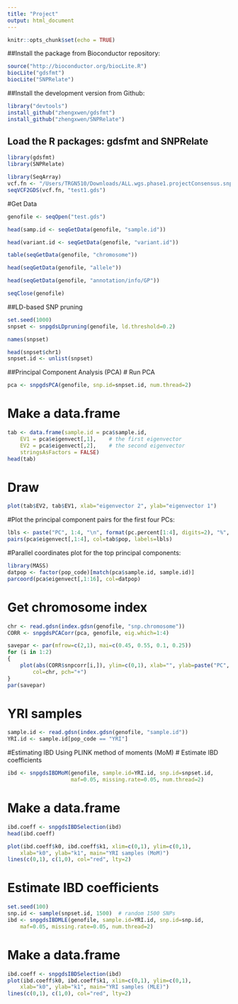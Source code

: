 ```yaml
---
title: "Project"
output: html_document
---
```


```r
knitr::opts_chunk$set(echo = TRUE)
```

##Install the package from Bioconductor repository:
```r
source("http://bioconductor.org/biocLite.R")
biocLite("gdsfmt")
biocLite("SNPRelate")
```

##Install the development version from Github:
```r
library("devtools")
install_github("zhengxwen/gdsfmt")
install_github("zhengxwen/SNPRelate")
```

## Load the R packages: gdsfmt and SNPRelate
```r
library(gdsfmt)
library(SNPRelate)
```

```r
library(SeqArray)
vcf.fn <- "/Users/TRGN510/Downloads/ALL.wgs.phase1.projectConsensus.snps.sites.vcf.gz"
seqVCF2GDS(vcf.fn, "test1.gds")
```

#Get Data
```r
genofile <- seqOpen("test.gds")
```

```r
head(samp.id <- seqGetData(genofile, "sample.id"))
```

```r
head(variant.id <- seqGetData(genofile, "variant.id"))
```

```r
table(seqGetData(genofile, "chromosome"))
```

```r
head(seqGetData(genofile, "allele"))
```

```r
head(seqGetData(genofile, "annotation/info/GP"))
```

```r
seqClose(genofile)
```

##LD-based SNP pruning
```r
set.seed(1000)
snpset <- snpgdsLDpruning(genofile, ld.threshold=0.2)
```

```r
names(snpset)
```

```r
head(snpset$chr1)
snpset.id <- unlist(snpset)
```

##Principal Component Analysis (PCA)
# Run PCA
```r
pca <- snpgdsPCA(genofile, snp.id=snpset.id, num.thread=2)
```

# Make a data.frame
```r
tab <- data.frame(sample.id = pca$sample.id,
    EV1 = pca$eigenvect[,1],    # the first eigenvector
    EV2 = pca$eigenvect[,2],    # the second eigenvector
    stringsAsFactors = FALSE)
head(tab)
```

# Draw
```r
plot(tab$EV2, tab$EV1, xlab="eigenvector 2", ylab="eigenvector 1")
```

#Plot the principal component pairs for the first four PCs:
```r
lbls <- paste("PC", 1:4, "\n", format(pc.percent[1:4], digits=2), "%", sep="")
pairs(pca$eigenvect[,1:4], col=tab$pop, labels=lbls)
```


#Parallel coordinates plot for the top principal components:
```r
library(MASS)
datpop <- factor(pop_code)[match(pca$sample.id, sample.id)]
parcoord(pca$eigenvect[,1:16], col=datpop)
```

# Get chromosome index
```r
chr <- read.gdsn(index.gdsn(genofile, "snp.chromosome"))
CORR <- snpgdsPCACorr(pca, genofile, eig.which=1:4)
```

```r
savepar <- par(mfrow=c(2,1), mai=c(0.45, 0.55, 0.1, 0.25))
for (i in 1:2)
{
    plot(abs(CORR$snpcorr[i,]), ylim=c(0,1), xlab="", ylab=paste("PC", i),
        col=chr, pch="+")
}
par(savepar)
```


# YRI samples
```r
sample.id <- read.gdsn(index.gdsn(genofile, "sample.id"))
YRI.id <- sample.id[pop_code == "YRI"]
```

#Estimating IBD Using PLINK method of moments (MoM)
# Estimate IBD coefficients
```r
ibd <- snpgdsIBDMoM(genofile, sample.id=YRI.id, snp.id=snpset.id, 
                    maf=0.05, missing.rate=0.05, num.thread=2)
```

# Make a data.frame
```r
ibd.coeff <- snpgdsIBDSelection(ibd)
head(ibd.coeff)
```

```r
plot(ibd.coeff$k0, ibd.coeff$k1, xlim=c(0,1), ylim=c(0,1),
    xlab="k0", ylab="k1", main="YRI samples (MoM)")
lines(c(0,1), c(1,0), col="red", lty=2)
```

# Estimate IBD coefficients
```r
set.seed(100)
snp.id <- sample(snpset.id, 1500)  # random 1500 SNPs
ibd <- snpgdsIBDMLE(genofile, sample.id=YRI.id, snp.id=snp.id,
    maf=0.05, missing.rate=0.05, num.thread=2)
```

# Make a data.frame
```r
ibd.coeff <- snpgdsIBDSelection(ibd)
plot(ibd.coeff$k0, ibd.coeff$k1, xlim=c(0,1), ylim=c(0,1),
    xlab="k0", ylab="k1", main="YRI samples (MLE)")
lines(c(0,1), c(1,0), col="red", lty=2)
```

